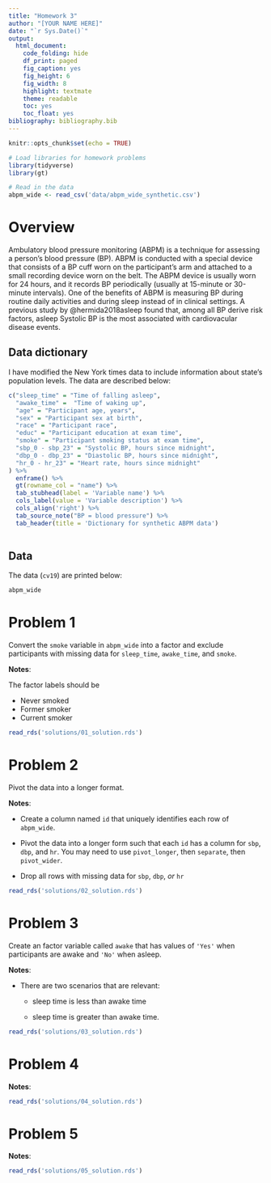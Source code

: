 ```yaml
---
title: "Homework 3"
author: "[YOUR NAME HERE]"
date: "`r Sys.Date()`"
output: 
  html_document:
    code_folding: hide
    df_print: paged
    fig_caption: yes
    fig_height: 6
    fig_width: 8
    highlight: textmate
    theme: readable
    toc: yes
    toc_float: yes
bibliography: bibliography.bib
---
```


<!-- Feel free to edit theme / highlight in the YAML header above -->

```r

knitr::opts_chunk$set(echo = TRUE)

# Load libraries for homework problems
library(tidyverse)
library(gt)

# Read in the data
abpm_wide <- read_csv('data/abpm_wide_synthetic.csv')

```


# Overview

Ambulatory blood pressure monitoring (ABPM) is a technique for assessing a person’s blood pressure (BP). ABPM is conducted with a special device that consists of a BP cuff worn on the participant's arm and attached to a small recording device worn on the belt. The ABPM device is usually worn for 24 hours, and it records BP periodically (usually at 15-minute or 30-minute intervals). One of the benefits of ABPM is measuring BP during routine daily activities and during sleep instead of in clinical settings. A previous study  by @hermida2018asleep found that, among all BP derive risk factors, asleep Systolic BP is the most associated with cardiovacular disease events. 

## Data dictionary

I have modified the New York times data to include information about state's population levels. The data are described below: 

```r

c("sleep_time" = "Time of falling asleep", 
  "awake_time" =  "Time of waking up", 
  "age" = "Participant age, years",
  "sex" = "Participant sex at birth",
  "race" = "Participant race",
  "educ" = "Participant education at exam time",
  "smoke" = "Participant smoking status at exam time",
  "sbp_0 - sbp_23" = "Systolic BP, hours since midnight",
  "dbp_0 - dbp_23" = "Diastolic BP, hours since midnight",
  "hr_0 - hr_23" = "Heart rate, hours since midnight"
) %>% 
  enframe() %>% 
  gt(rowname_col = "name") %>%
  tab_stubhead(label = 'Variable name') %>% 
  cols_label(value = 'Variable description') %>% 
  cols_align('right') %>%
  tab_source_note("BP = blood pressure") %>% 
  tab_header(title = 'Dictionary for synthetic ABPM data')
  
```

## Data

The data (`cv19`) are printed below:

```r

abpm_wide

```

# Problem 1

Convert the `smoke` variable in `abpm_wide` into a factor and exclude participants with missing data for `sleep_time`, `awake_time`, and `smoke`.

__Notes__: 

The factor labels should be

- Never smoked
- Former smoker
- Current smoker

```r

read_rds('solutions/01_solution.rds')

```

# Problem 2

Pivot the data into a longer format.

__Notes__:

- Create a column named `id` that uniquely identifies each row of `abpm_wide`.

- Pivot the data into a longer form such that each `id` has a column for `sbp`, `dbp`, and `hr`. You may need to use `pivot_longer`, then `separate`, then `pivot_wider`.

- Drop all rows with missing data for `sbp`, `dbp`, _or_ `hr`

```r

read_rds('solutions/02_solution.rds')

```


# Problem 3

Create an factor variable called `awake` that has values of `'Yes'` when participants are awake and `'No'` when asleep.

__Notes__: 

- There are two scenarios that are relevant: 

    + sleep time is less than awake time
    
    + sleep time is greater than awake time.

```r

read_rds('solutions/03_solution.rds')

```


# Problem 4

__Notes__: 

```r

read_rds('solutions/04_solution.rds')

```

# Problem 5

__Notes__: 

```r

read_rds('solutions/05_solution.rds')

```





